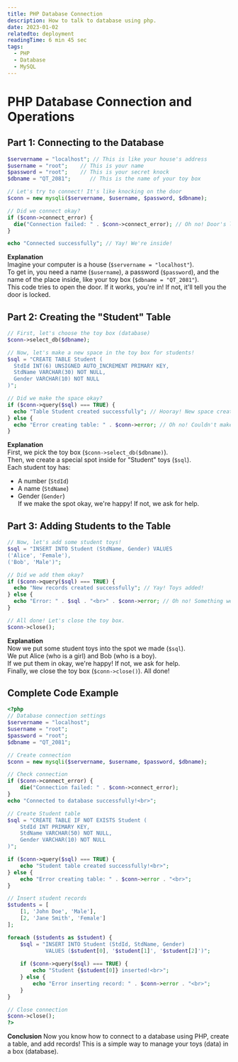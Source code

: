 ```yaml
---
title: PHP Database Connection
description: How to talk to database using php.
date: 2023-01-02
relatedto: deployment
readingTime: 6 min 45 sec
tags:
  - PHP
  - Database
  - MySQL
---
```


# PHP Database Connection and Operations

## Part 1: Connecting to the Database

```php
$servername = "localhost"; // This is like your house's address
$username = "root";    // This is your name
$password = "root";    // This is your secret knock
$dbname = "QT_2081";      // This is the name of your toy box

// Let's try to connect! It's like knocking on the door
$conn = new mysqli($servername, $username, $password, $dbname);

// Did we connect okay?
if ($conn->connect_error) {
  die("Connection failed: " . $conn->connect_error); // Oh no! Door's locked!
}

echo "Connected successfully"; // Yay! We're inside!
```

**Explanation**  
Imagine your computer is a house (`$servername = "localhost"`).  
To get in, you need a name (`$username`), a password (`$password`), and the name of the place inside, like your toy box (`$dbname = "QT_2081"`).  
This code tries to open the door. If it works, you're in! If not, it'll tell you the door is locked.

## Part 2: Creating the "Student" Table

```php
// First, let's choose the toy box (database)
$conn->select_db($dbname);

// Now, let's make a new space in the toy box for students!
$sql = "CREATE TABLE Student (
  StdId INT(6) UNSIGNED AUTO_INCREMENT PRIMARY KEY,
  StdName VARCHAR(30) NOT NULL,
  Gender VARCHAR(10) NOT NULL
)";

// Did we make the space okay?
if ($conn->query($sql) === TRUE) {
  echo "Table Student created successfully"; // Hooray! New space created!
} else {
  echo "Error creating table: " . $conn->error; // Oh no! Couldn't make the space!
}
```

**Explanation**  
First, we pick the toy box (`$conn->select_db($dbname)`).  
Then, we create a special spot inside for "Student" toys (`$sql`).  
Each student toy has:
- A number (`StdId`)
- A name (`StdName`)
- Gender (`Gender`)  
If we make the spot okay, we're happy! If not, we ask for help.

## Part 3: Adding Students to the Table

```php
// Now, let's add some student toys!
$sql = "INSERT INTO Student (StdName, Gender) VALUES
('Alice', 'Female'),
('Bob', 'Male')";

// Did we add them okay?
if ($conn->query($sql) === TRUE) {
  echo "New records created successfully"; // Yay! Toys added!
} else {
  echo "Error: " . $sql . "<br>" . $conn->error; // Oh no! Something went wrong!
}

// All done! Let's close the toy box.
$conn->close();
```

**Explanation**  
Now we put some student toys into the spot we made (`$sql`).  
We put Alice (who is a girl) and Bob (who is a boy).  
If we put them in okay, we're happy! If not, we ask for help.  
Finally, we close the toy box (`$conn->close()`). All done!

## Complete Code Example

```php
<?php
// Database connection settings
$servername = "localhost";
$username = "root";
$password = "root";
$dbname = "QT_2081";

// Create connection
$conn = new mysqli($servername, $username, $password, $dbname);

// Check connection
if ($conn->connect_error) {
    die("Connection failed: " . $conn->connect_error);
}
echo "Connected to database successfully!<br>";

// Create Student table
$sql = "CREATE TABLE IF NOT EXISTS Student (
    StdId INT PRIMARY KEY,
    StdName VARCHAR(50) NOT NULL,
    Gender VARCHAR(10) NOT NULL
)";

if ($conn->query($sql) === TRUE) {
    echo "Student table created successfully!<br>";
} else {
    echo "Error creating table: " . $conn->error . "<br>";
}

// Insert student records
$students = [
    [1, 'John Doe', 'Male'],
    [2, 'Jane Smith', 'Female']
];

foreach ($students as $student) {
    $sql = "INSERT INTO Student (StdId, StdName, Gender) 
            VALUES ($student[0], '$student[1]', '$student[2]')";
    
    if ($conn->query($sql) === TRUE) {
        echo "Student {$student[0]} inserted!<br>";
    } else {
        echo "Error inserting record: " . $conn->error . "<br>";
    }
}

// Close connection
$conn->close();
?>
```
**Conclusion**
Now you know how to connect to a database using PHP, create a table, and add records!
This is a simple way to manage your toys (data) in a box (database).
